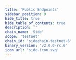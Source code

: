 ```yaml
---
title: 'Public Endpoints'
sidebar_position: 9
hide_title: true
hide_table_of_contents: true
description: ''
chain_name: 'Side'
scope: 'testnet'
chain_id: 'sidechain-testnet-6'
binary_version: 'v2.0.0-rc.6'
icon_url: 'side-icon.svg'
---
```



<PageTitle
  iconUrl="img/side-icon.svg"
  title="Side Public Endpoints"
  chainId="sidechain-testnet-6"
  version="v2.0.0-rc.6"
/>

<PublicEndpoints
  chainId="sidechain-testnet-6"
  primaryRpcUrl="https://side-t-rpc.noders.services"
  primaryApiUrl="https://side-t-api.noders.services"
  primaryGrpcUrl="side-t-grpc.noders.services:443"
  primaryJsonRpcUrl=""
/>